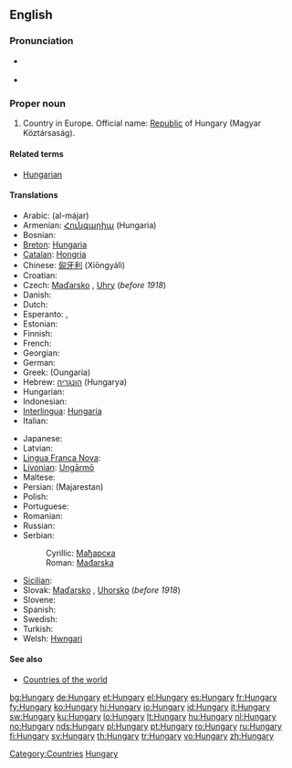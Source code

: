 ==English==

===Pronunciation===
* {{a|UK|US}} {{IPA|/ˈhʌŋ.gə.ɹi/}}
* {{audio|en-us-Hungary.ogg|Audio (US)}}

===Proper noun===
{{wikipedia}}
{{en-proper noun}}

# Country in Europe. Official name: [[Republic]] of Hungary (Magyar Köztársaság).

====Related terms====
* [[Hungarian]]

====Translations====
{{trans-top|the country}}
* Arabic: {{Arab|[[المجر]]}} (al-májar)
* Armenian: [[Հունգարիա]] (Hungaria)
* Bosnian: {{t-|bs|Mađarska|f}}
* [[Breton]]: [[Hungaria]]
* [[Catalan]]: [[Hongria]]
* Chinese: [[匈牙利]] (Xiōngyálì)
* Croatian: {{t-|hr|Madžarska}}
* Czech: [[Maďarsko]] {{n}}, [[Uhry]] {{p}} (''before 1918'')
* Danish: {{t-|da|Ungarn}}
* Dutch: {{t+|nl|Hongarije|n}}
* Esperanto: {{t-|eo|Hungario|xs=Esperanto}}, {{t-|eo|Hungarujo|xs=Esperanto}}
* Estonian: {{t-|et|Ungari}}
* Finnish: {{t+|fi|Unkari}}
* French: {{t+|fr|Hongrie|f}}
* Georgian: {{t|ka|უნგრეთი|tr=ungreti|sc=Geor}}
* German: {{t+|de|Ungarn|n}}
* Greek: {{t+|el|Ουγγαρία|f|sc=Grek}} (Oungaría)
* Hebrew: [[הונגריה]] (Hungarya)
* Hungarian: {{t+|hu|Magyarország}}
* Indonesian: {{t-|id|Hongaria|xs=Indonesian}}
* [[Interlingua]]: [[Hungaria]]
* Italian: {{t+|it|Ungheria|f}}
{{trans-mid}}
* Japanese: {{t+|ja|ハンガリー|tr=Hangarī|sc=Jpan}}
* Latvian: {{t-|lv|Ungārija|f|xs=Latvian}}
* [[Lingua Franca Nova]]: {{tø|lfn|Magiar}}
* [[Livonian]]: [[Ungārmō]]
* Maltese: {{t-|mt|l-Ungerija|xs=Maltese}}
* Persian: {{fa-Arab|[[مجارستان]]}} (Majarestan)
* Polish: {{t+|pl|Węgry|p}}
* Portuguese: {{t+|pt|Hungria|f}}
* Romanian: {{t+|ro|Ungaria|f}}
* Russian: {{t+|ru|Венгрия|f|tr=Véngrija|sc=Cyrl}}
* Serbian:
*: Cyrillic: [[Мађарска]] {{f}}
*: Roman: [[Mađarska]] {{f}}
* [[Sicilian]]: {{t-|scn|Unghirìa|f|xs=Sicilian}}
* Slovak: [[Maďarsko]] {{n}}, [[Uhorsko]] {{n}} (''before 1918'')
* Slovene: {{t+|sl|Madžarska|f}}
* Spanish: {{t+|es|Hungría|f}}
* Swedish: {{t+|sv|Ungern}}
* Turkish: {{t+|tr|Macaristan}}
* Welsh: [[Hwngari]]
{{trans-bottom}}

====See also====
* [[Appendix:Countries of the world|Countries of the world]]

[[Category:Countries]]
[[Category:Hungary| Hungary]]

[[bg:Hungary]]
[[de:Hungary]]
[[et:Hungary]]
[[el:Hungary]]
[[es:Hungary]]
[[fr:Hungary]]
[[fy:Hungary]]
[[ko:Hungary]]
[[hi:Hungary]]
[[io:Hungary]]
[[id:Hungary]]
[[it:Hungary]]
[[sw:Hungary]]
[[ku:Hungary]]
[[lo:Hungary]]
[[lt:Hungary]]
[[hu:Hungary]]
[[nl:Hungary]]
[[no:Hungary]]
[[nds:Hungary]]
[[pl:Hungary]]
[[pt:Hungary]]
[[ro:Hungary]]
[[ru:Hungary]]
[[fi:Hungary]]
[[sv:Hungary]]
[[th:Hungary]]
[[tr:Hungary]]
[[vo:Hungary]]
[[zh:Hungary]]
